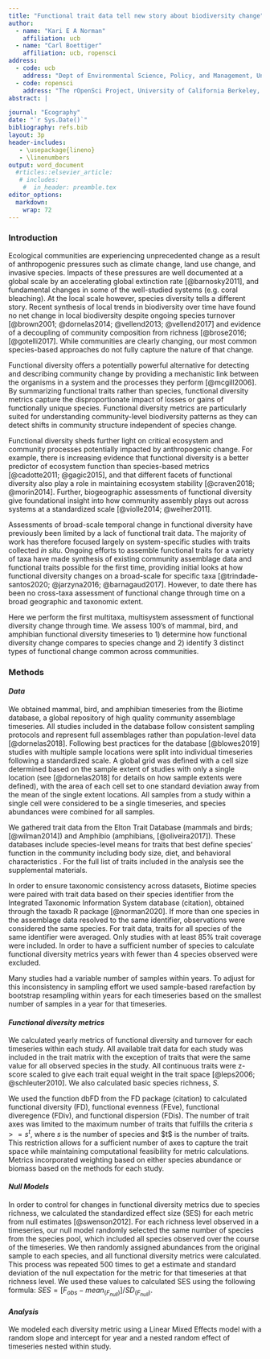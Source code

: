 ```yaml
---
title: "Functional trait data tell new story about biodiversity change"
author: 
  - name: "Kari E A Norman"
    affiliation: ucb
  - name: "Carl Boettiger"
    affiliation: ucb, ropensci
address:
  - code: ucb
    address: "Dept of Environmental Science, Policy, and Management, University of California Berkeley, Berkeley CA 94720-3114, USA"
  - code: ropensci
    address: "The rOpenSci Project, University of California Berkeley, Berkeley CA 94720-3114, USA" 
abstract: |

journal: "Ecography"
date: "`r Sys.Date()`"
bibliography: refs.bib
layout: 3p
header-includes:
   - \usepackage{lineno}
   - \linenumbers
output: word_document
  #rticles::elsevier_article:
   # includes:
    #  in_header: preamble.tex
editor_options: 
  markdown: 
    wrap: 72
---
```


### Introduction

Ecological communities are experiencing unprecedented change as a result
of anthropogenic pressures such as climate change, land use change, and
invasive species. Impacts of these pressures are well documented at a
global scale by an accelerating global extinction rate [@barnosky2011],
and fundamental changes in some of the well-studied systems (e.g. coral
bleaching). At the local scale however, species diversity tells a
different story. Recent synthesis of local trends in biodiversity over
time have found no net change in local biodiversity despite ongoing
species turnover [@brown2001; @dornelas2014; @vellend2013; @vellend2017]
and evidence of a decoupling of community composition from richness
[@brose2016; [@gotelli2017]. While communities are clearly changing, our
most common species-based approaches do not fully capture the nature of
that change.

Functional diversity offers a potentially powerful alternative for
detecting and describing community change by providing a mechanistic
link between the organisms in a system and the processes they perform
[@mcgill2006]. By summarizing functional traits rather than species,
functional diversity metrics capture the disproportionate impact of
losses or gains of functionally unique species. Functional diversity
metrics are particularly suited for understanding community-level
biodiversity patterns as they can detect shifts in community structure
independent of species change.

Functional diversity sheds further light on critical ecosystem and
community processes potentially impacted by anthropogenic change. For
example, there is increasing evidence that functional diversity is a
better predictor of ecosystem function than species-based metrics
[@cadotte2011; @gagic2015], and that different facets of functional
diversity also play a role in maintaining ecosystem stability
[@craven2018; @morin2014]. Further, biogeographic assessments of
functional diversity give foundational insight into how community
assembly plays out across systems at a standardized scale [@violle2014;
@weiher2011].

<!-- What can we say about how global change is impacting:stability, resilience, function, assembly, ecosystem processes (and ecosystem services) - need a functional grounding for all those concepts. Link specific patterns in FD metrics to impacts on those concepts. -->

Assessments of broad-scale temporal change in functional diversity have
previously been limited by a lack of functional trait data. The majority
of work has therefore focused largely on system-specific studies with
traits collected *in situ*. Ongoing efforts to assemble functional
traits for a variety of taxa have made synthesis of existing community
assemblage data and functional traits possible for the first time,
providing initial looks at how functional diversity changes on a
broad-scale for specific taxa [@trindade-santos2020; @jarzyna2016;
@barnagaud2017].
<!-- so what do these studies say? does that go here? --> However, to
date there has been no cross-taxa assessment of functional change
through time on a broad geographic and taxonomic extent.\

Here we perform the first multitaxa, multisystem assessment of
functional diversity change through time. We assess 100's of mammal,
bird, and amphibian functional diversity timeseries to 1) determine how
functional diversity change compares to species change and 2) identify 3
distinct types of functional change common across communities.

### Methods

#### *Data*

We obtained mammal, bird, and amphibian timeseries from the Biotime
database, a global repository of high quality community assemblage
timeseries. All studies included in the database follow consistent
sampling protocols and represent full assemblages rather than
population-level data [@dornelas2018]. Following best practices for the
database [@blowes2019] studies with multiple sample locations were split
into individual timeseries following a standardized scale. A global grid
was defined with a cell size determined based on the sample extent of
studies with only a single location (see [@dornelas2018] for details on
how sample extents were defined), with the area of each cell set to one
standard deviation away from the mean of the single extent locations.
All samples from a study within a single cell were considered to be a
single timeseries, and species abundances were combined for all samples.

We gathered trait data from the Elton Trait Database (mammals and birds;
[@wilman2014]) and Amphibio (amphibians, [@oliveira2017]). These
databases include species-level means for traits that best define
species' function in the community including body size, diet, and
behavioral characteristics <!-- what's in the amphibian database? -->.
For the full list of traits included in the analysis see the
supplemental materials.

In order to ensure taxonomic consistency across datasets, Biotime
species were paired with trait data based on their species identifier
from the Integrated Taxonomic Information System database (citation),
obtained through the taxadb R package [@norman2020]. If more than one
species in the assemblage data resolved to the same identifier,
observations were considered the same species. For trait data, traits
for all species of the same identifier were averaged. Only studies with
at least 85% trait coverage were included. In order to have a sufficient
number of species to calculate functional diversity metrics years with
fewer than 4 species observed were excluded.

Many studies had a variable number of samples within years. To adjust
for this inconsistency in sampling effort we used sample-based
rarefaction by bootstrap resampling within years for each timeseries
based on the smallest number of samples in a year for that timeseries.

#### *Functional diversity metrics*

We calculated yearly metrics of functional diversity and turnover for
each timeseries within each study. All available trait data for each
study was included in the trait matrix with the exception of traits that
were the same value for all observed species in the study. All
continuous traits were z-score scaled to give each trait equal weight in
the trait space [@leps2006; @schleuter2010]. We also calculated basic
species richness, *S.*

We used the function dbFD from the FD package (citation) to calculated
functional diversity (FD), functional evenness (FEve), functional
diveregence (FDiv), and functional dispersion (FDis). The number of
trait axes was limited to the maximum number of traits that fulfills the
criteria $s >= s^t$, where $s$ is the number of species and \$t\$ is the
number of traits. This restriction allows for a sufficient number of
axes to capture the trait space while maintaining computational
feasibility for metric calculations. Metrics incorporated weighting
based on either species abundance or biomass based on the methods for
each study.

#### ***Null Models***

In order to control for changes in functional diversity metrics due to
species richness, we calculated the standardized effect size (SES) for
each metric from null estimates [@swenson2012]. For each richness level
observed in a timeseries, our null model randomly selected the same
number of species from the species pool, which included all species
observed over the course of the timeseries. We then randomly assigned
abundances from the original sample to each species, and all functional
diversity metrics were calculated. This process was repeated 500 times
to get a estimate and standard deviation of the null expectation for the
metric for that timeseries at that richness level. We used these values
to calculated SES using the following formula:
$SES = [F_{obs} - mean_{(F_{null})}]/SD_{(F_{null})}$.

#### *Analysis*

We modeled each diversity metric using a Linear Mixed Effects model with
a random slope and intercept for year and a nested random effect of
timeseries nested within study.
